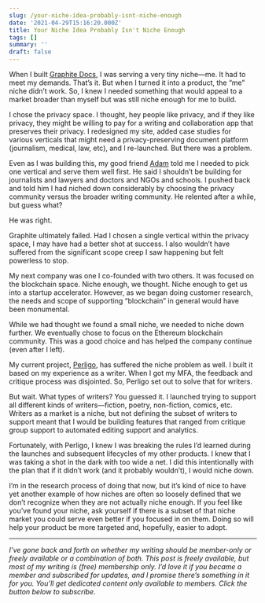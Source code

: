 ```yaml
---
slug: /your-niche-idea-probably-isnt-niche-enough
date: '2021-04-29T15:16:20.000Z'
title: Your Niche Idea Probably Isn't Niche Enough
tags: []
summary: ''
draft: false
---
```

When I built [Graphite Docs](<https://graphitedocs.com>), I was serving a very tiny niche—me. It had to meet my demands. That’s it. But when I turned it into a product, the “me” niche didn’t work. So, I knew I needed something that would appeal to a market broader than myself but was still niche enough for me to build.

I chose the privacy space. I thought, hey people like privacy, and if they like privacy, they might be willing to pay for a writing and collaboration app that preserves their privacy. I redesigned my site, added case studies for various verticals that might need a privacy-preserving document platform (journalism, medical, law, etc), and I re-launched. But there was a problem.

Even as I was building this, my good friend [Adam](<https://twitter.com/adamisrusty>) told me I needed to pick one vertical and serve them well first. He said I shouldn’t be building for journalists and lawyers and doctors and NGOs and schools. I pushed back and told him I had niched down considerably by choosing the privacy community versus the broader writing community. He relented after a while, but guess what?

He was right.

Graphite ultimately failed. Had I chosen a single vertical within the privacy space, I may have had a better shot at success. I also wouldn’t have suffered from the significant scope creep I saw happening but felt powerless to stop.

My next company was one I co-founded with two others. It was focused on the blockchain space. Niche enough, we thought. Niche enough to get us into a startup accelerator. However, as we began doing customer research, the needs and scope of supporting “blockchain” in general would have been monumental.

While we had thought we found a small niche, we needed to niche down further. We eventually chose to focus on the Ethereum blockchain community. This was a good choice and has helped the company continue (even after I left).

My current project, [Perligo](<https://perligo.io>), has suffered the niche problem as well. I built it based on my experience as a writer. When I got my MFA, the feedback and critique process was disjointed. So, Perligo set out to solve that for writers.

But wait. What types of writers? You guessed it. I launched trying to support all different kinds of writers—fiction, poetry, non-fiction, comics, etc. Writers as a market is a niche, but not defining the subset of writers to support meant that I would be building features that ranged from critique group support to automated editing support and analytics.

Fortunately, with Perligo, I knew I was breaking the rules I’d learned during the launches and subsequent lifecycles of my other products. I knew that I was taking a shot in the dark with too wide a net. I did this intentionally with the plan that if it didn’t work (and it probably wouldn’t), I would niche down.

I’m in the research process of doing that now, but it’s kind of nice to have yet another example of how niches are often so loosely defined that we don’t recognize when they are not actually niche enough. If you feel like you’ve found your niche, ask yourself if there is a subset of that niche market you could serve even better if you focused in on them. Doing so will help your product be more targeted and, hopefully, easier to adopt.

---

*I’ve gone back and forth on whether my writing should be member-only or freely available or a combination of both. This post is freely available, but most of my writing is (free) membership only. I’d love it if you became a member and subscribed for updates, and I promise there’s something in it for you. You’ll get dedicated content only available to members. Click the button below to subscribe.*


  
